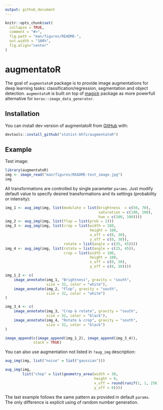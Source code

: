 ```yaml
---
output: github_document
---
```


<!-- README.md is generated from README.Rmd. Please edit that file -->

```r
knitr::opts_chunk$set(
  collapse = TRUE,
  comment = "#>",
  fig.path = "man/figures/README-",
  out.width = "100%",
  fig.align="center"
)
```

# augmentatoR

The goal of `augmentatoR` package is to provide image augmentations for deep learning tasks: classification/regression, segmentation and object detection. `augmentatoR` is built on top of [magick](https://cran.r-project.org/web/packages/magick/) package as more powerfull alternative for `keras::image_data_generator`.

## Installation

You can install dev version of augmentatoR from [GitHub](https://github.com) with:

```r
devtools::install_github("statist-bhfz/augmentatoR")
```

## Example

Test image:

```r
library(augmentatoR)
img <- image_read("man/figures/README-test_image.jpg")
img
```

All transformations are controlled by single parameter `params`. 
Just modify default value to specify desired transformations and its settings (probability or intensity):

```r
img_1 <- aug_img(img, list(modulate = list(brightness  = c(50, 70), 
                                           saturation = c(100, 100), 
                                           hue = c(100, 100))))  
img_2 <- aug_img(img, list(flop = list(prob = 1)))
img_3 <- aug_img(img, list(crop = list(width = 180, 
                                       height = 180, 
                                       x_off = c(0, 30), 
                                       y_off = c(0, 30)), 
                           rotate = list(angle = c(25, 45))))
img_4 <- aug_img(img, list(rotate = list(angle = c(25, 45)),
                           crop = list(width = 180, 
                                       height = 180, 
                                       x_off = c(0, 30), 
                                       y_off = c(0, 30))))

img_1_2 <- c(
    image_annotate(img_1, "Brightness", gravity = "south", 
                   size = 32, color = "white"),
    image_annotate(img_2, "Flop", gravity = "south", 
                   size = 32, color = "white")
)

img_3_4 <- c(
    image_annotate(img_3, "Crop & rotate", gravity = "south", 
                   size = 32, color = "black"),
    image_annotate(img_4, "Rotate & crop", gravity = "south", 
                   size = 32, color = "black")
)

image_append(c(image_append(img_1_2), image_append(img_3_4)), 
             stack = TRUE)
```

You can also use augmentation not listed in `?aug_img` description:
```r
aug_img(img, list("noise" = list("gaussian")))
```

```r
aug_img(img, 
        list("chop" = list(geometry_area(width = 30, 
                                         height = 0, 
                                         x_off = round(runif(1, 1, 256)), 
                                         y_off = 0))))
```

The last example follows the same pattern as provided in default `params`. The only difference is explicit using of random number generation.
